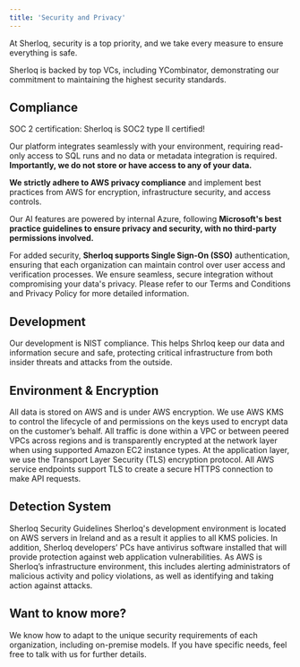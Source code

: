 ```yaml
---
title: 'Security and Privacy'
---
```


At Sherloq, security is a top priority, and we take every measure to ensure everything is safe. 

Sherloq is backed by top VCs, including YCombinator, demonstrating our commitment to maintaining the highest security standards. 


## Compliance 
<Check> SOC 2 certification: Sherloq is SOC2 type II certified! </Check>

Our platform integrates seamlessly with your environment, requiring read-only access to SQL runs and  no data or metadata integration is required. **Importantly, we do not store or have access to any of your data.**

**We strictly adhere to AWS privacy compliance** and implement best practices from AWS for encryption, infrastructure security, and access controls.

 Our AI features are powered by internal Azure, following **Microsoft's best practice guidelines to ensure privacy and security, with no third-party permissions involved.**

For added security, **Sherloq supports Single Sign-On (SSO)** authentication, ensuring that each organization can maintain control over user access and verification processes. We ensure seamless, secure integration without compromising your data's privacy. Please refer to our Terms and Conditions and Privacy Policy for more detailed information.

## Development
Our development is NIST compliance. This helps Shrloq keep our data and information secure and safe, protecting critical infrastructure from both insider threats and attacks from the outside. 

## Environment & Encryption 
All data is stored on AWS and is under AWS encryption. We use AWS KMS to control the lifecycle of and permissions on the keys used to encrypt data on the customer’s behalf. All traffic is done within a VPC or between peered VPCs across regions and is transparently encrypted at the network layer when using supported Amazon EC2 instance types. At the application layer, we use the Transport Layer Security (TLS) encryption protocol. All AWS service endpoints support TLS to create a secure HTTPS connection to make API requests. 

## Detection System

Sherloq Security Guidelines 
Sherloq's development environment is located on AWS servers in Ireland and as a result it applies to all KMS policies. In addition, Sherloq developers’ PCs have antivirus software installed that will provide protection against web application vulnerabilities. 
As AWS is Sherloq’s infrastructure environment, this includes alerting administrators of malicious activity and policy violations, as well as identifying and taking action against attacks. 

## Want to know more?

We know how to adapt to the unique security requirements of each organization, including on-premise models. If you have specific needs, feel free to talk with us for further details.

